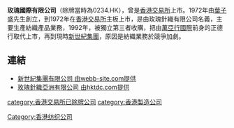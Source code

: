 '''玫瑰國際有限公司'''（除牌當時為0234.HK），曾是[[香港交易所|香港交易所]]上市。1972年由[[葉子盛|葉子盛]]先生創立，到1972年在[[香港交易所|香港交易所]]主板上市，是由玫瑰針織有限公司名義，主要生產紡織產品業務，1992年，被獨立第三者收購，把由[[萬亞行國際|萬亞行國際]]前身的正德行取代上市，再到現時[[新世紀集團|新世紀集團]]，原因是紡織業務於競爭加劇。

==連結==
*[http://webb-site.com/dbpub/orgdata.asp?code=234 新世紀集團有限公司 由webb-site.com提供]
*[http://www.hktdc.com/sourcing/hk_company_directory.htm?companyid=1X02K000&locale=zh_TW  玫瑰針織亞洲有限公司 由hktdc.com提供] {{Wayback|url=http://www.hktdc.com/sourcing/hk_company_directory.htm?companyid=1X02K000&locale=zh_TW |date=20160304191822 }}

[[Category:香港纺织公司|Category:香港纺织公司]]
[[category:香港交易所已除牌公司|category:香港交易所已除牌公司]]
[[category:香港製造公司|category:香港製造公司]]